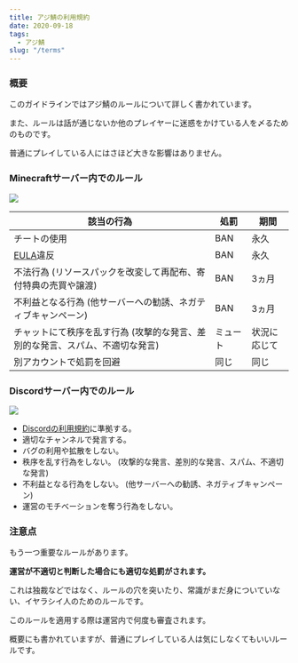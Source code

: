 ```yaml
---
title: アジ鯖の利用規約
date: 2020-09-18
tags:
  - アジ鯖
slug: "/terms"
---
```


### 概要

このガイドラインではアジ鯖のルールについて詳しく書かれています。

また、ルールは話が通じないか他のプレイヤーに迷惑をかけている人を〆るためのものです。

普通にプレイしている人にはさほど大きな影響はありません。

### Minecraftサーバー内でのルール

![](minecraft-logo.png)

| 該当の行為 | 処罰 | 期間 |
| - | - | - |
| チートの使用 | BAN | 永久 |
| [EULA](https://account.mojang.com/documents/minecraft_eula)違反 | BAN | 永久 |
| 不法行為 (リソースパックを改変して再配布、寄付特典の売買や譲渡) | BAN | 3ヵ月 |
| 不利益となる行為 (他サーバーへの勧誘、ネガティブキャンペーン) | BAN | 3ヵ月 |
| チャットにて秩序を乱す行為 (攻撃的な発言、差別的な発言、スパム、不適切な発言) | ミュート | 状況に応じて |
| 別アカウントで処罰を回避 | 同じ | 同じ |

### Discordサーバー内でのルール

![](discord-logo.png)

- [Discordの利用規約](https://discord.com/terms)に準拠する。
- 適切なチャンネルで発言する。
- バグの利用や拡散をしない。
- 秩序を乱す行為をしない。 (攻撃的な発言、差別的な発言、スパム、不適切な発言)
- 不利益となる行為をしない。 (他サーバーへの勧誘、ネガティブキャンペーン)
- 運営のモチベーションを奪う行為をしない。

### 注意点

もう一つ重要なルールがあります。

**運営が不適切と判断した場合にも適切な処罰がされます。**

これは独裁などではなく、ルールの穴を突いたり、常識がまだ身についていない、イヤラシイ人のためのルールです。

このルールを適用する際は運営内で何度も審査されます。

概要にも書かれていますが、普通にプレイしている人は気にしなくてもいいルールです。

